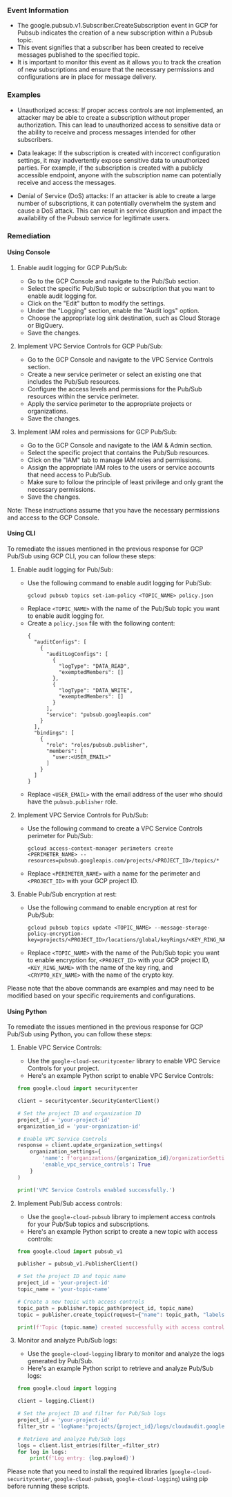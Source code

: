 
### Event Information

- The google.pubsub.v1.Subscriber.CreateSubscription event in GCP for Pubsub indicates the creation of a new subscription within a Pubsub topic.
- This event signifies that a subscriber has been created to receive messages published to the specified topic.
- It is important to monitor this event as it allows you to track the creation of new subscriptions and ensure that the necessary permissions and configurations are in place for message delivery.


### Examples

- Unauthorized access: If proper access controls are not implemented, an attacker may be able to create a subscription without proper authorization. This can lead to unauthorized access to sensitive data or the ability to receive and process messages intended for other subscribers.

- Data leakage: If the subscription is created with incorrect configuration settings, it may inadvertently expose sensitive data to unauthorized parties. For example, if the subscription is created with a publicly accessible endpoint, anyone with the subscription name can potentially receive and access the messages.

- Denial of Service (DoS) attacks: If an attacker is able to create a large number of subscriptions, it can potentially overwhelm the system and cause a DoS attack. This can result in service disruption and impact the availability of the Pubsub service for legitimate users.

### Remediation

#### Using Console

1. Enable audit logging for GCP Pub/Sub:
   - Go to the GCP Console and navigate to the Pub/Sub section.
   - Select the specific Pub/Sub topic or subscription that you want to enable audit logging for.
   - Click on the "Edit" button to modify the settings.
   - Under the "Logging" section, enable the "Audit logs" option.
   - Choose the appropriate log sink destination, such as Cloud Storage or BigQuery.
   - Save the changes.

2. Implement VPC Service Controls for GCP Pub/Sub:
   - Go to the GCP Console and navigate to the VPC Service Controls section.
   - Create a new service perimeter or select an existing one that includes the Pub/Sub resources.
   - Configure the access levels and permissions for the Pub/Sub resources within the service perimeter.
   - Apply the service perimeter to the appropriate projects or organizations.
   - Save the changes.

3. Implement IAM roles and permissions for GCP Pub/Sub:
   - Go to the GCP Console and navigate to the IAM & Admin section.
   - Select the specific project that contains the Pub/Sub resources.
   - Click on the "IAM" tab to manage IAM roles and permissions.
   - Assign the appropriate IAM roles to the users or service accounts that need access to Pub/Sub.
   - Make sure to follow the principle of least privilege and only grant the necessary permissions.
   - Save the changes.

Note: These instructions assume that you have the necessary permissions and access to the GCP Console.

#### Using CLI

To remediate the issues mentioned in the previous response for GCP Pub/Sub using GCP CLI, you can follow these steps:

1. Enable audit logging for Pub/Sub:
   - Use the following command to enable audit logging for Pub/Sub:
     ```
     gcloud pubsub topics set-iam-policy <TOPIC_NAME> policy.json
     ```
   - Replace `<TOPIC_NAME>` with the name of the Pub/Sub topic you want to enable audit logging for.
   - Create a `policy.json` file with the following content:
     ```
     {
       "auditConfigs": [
         {
           "auditLogConfigs": [
             {
               "logType": "DATA_READ",
               "exemptedMembers": []
             },
             {
               "logType": "DATA_WRITE",
               "exemptedMembers": []
             }
           ],
           "service": "pubsub.googleapis.com"
         }
       ],
       "bindings": [
         {
           "role": "roles/pubsub.publisher",
           "members": [
             "user:<USER_EMAIL>"
           ]
         }
       ]
     }
     ```
   - Replace `<USER_EMAIL>` with the email address of the user who should have the `pubsub.publisher` role.

2. Implement VPC Service Controls for Pub/Sub:
   - Use the following command to create a VPC Service Controls perimeter for Pub/Sub:
     ```
     gcloud access-context-manager perimeters create <PERIMETER_NAME> --resources=pubsub.googleapis.com/projects/<PROJECT_ID>/topics/*
     ```
   - Replace `<PERIMETER_NAME>` with a name for the perimeter and `<PROJECT_ID>` with your GCP project ID.

3. Enable Pub/Sub encryption at rest:
   - Use the following command to enable encryption at rest for Pub/Sub:
     ```
     gcloud pubsub topics update <TOPIC_NAME> --message-storage-policy-encryption-key=projects/<PROJECT_ID>/locations/global/keyRings/<KEY_RING_NAME>/cryptoKeys/<CRYPTO_KEY_NAME>
     ```
   - Replace `<TOPIC_NAME>` with the name of the Pub/Sub topic you want to enable encryption for, `<PROJECT_ID>` with your GCP project ID, `<KEY_RING_NAME>` with the name of the key ring, and `<CRYPTO_KEY_NAME>` with the name of the crypto key.

Please note that the above commands are examples and may need to be modified based on your specific requirements and configurations.

#### Using Python

To remediate the issues mentioned in the previous response for GCP Pub/Sub using Python, you can follow these steps:

1. Enable VPC Service Controls:
   - Use the `google-cloud-securitycenter` library to enable VPC Service Controls for your project.
   - Here's an example Python script to enable VPC Service Controls:

   ```python
   from google.cloud import securitycenter

   client = securitycenter.SecurityCenterClient()

   # Set the project ID and organization ID
   project_id = 'your-project-id'
   organization_id = 'your-organization-id'

   # Enable VPC Service Controls
   response = client.update_organization_settings(
       organization_settings={
           'name': f'organizations/{organization_id}/organizationSettings',
           'enable_vpc_service_controls': True
       }
   )

   print('VPC Service Controls enabled successfully.')
   ```

2. Implement Pub/Sub access controls:
   - Use the `google-cloud-pubsub` library to implement access controls for your Pub/Sub topics and subscriptions.
   - Here's an example Python script to create a new topic with access controls:

   ```python
   from google.cloud import pubsub_v1

   publisher = pubsub_v1.PublisherClient()

   # Set the project ID and topic name
   project_id = 'your-project-id'
   topic_name = 'your-topic-name'

   # Create a new topic with access controls
   topic_path = publisher.topic_path(project_id, topic_name)
   topic = publisher.create_topic(request={"name": topic_path, "labels": {"access_level": "private"}})

   print(f'Topic {topic.name} created successfully with access controls.')
   ```

3. Monitor and analyze Pub/Sub logs:
   - Use the `google-cloud-logging` library to monitor and analyze the logs generated by Pub/Sub.
   - Here's an example Python script to retrieve and analyze Pub/Sub logs:

   ```python
   from google.cloud import logging

   client = logging.Client()

   # Set the project ID and filter for Pub/Sub logs
   project_id = 'your-project-id'
   filter_str = 'logName:"projects/{project_id}/logs/cloudaudit.googleapis.com%2Fdata_access"'

   # Retrieve and analyze Pub/Sub logs
   logs = client.list_entries(filter_=filter_str)
   for log in logs:
       print(f'Log entry: {log.payload}')
   ```

Please note that you need to install the required libraries (`google-cloud-securitycenter`, `google-cloud-pubsub`, `google-cloud-logging`) using pip before running these scripts.

